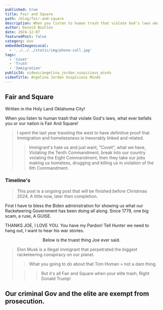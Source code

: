 ```yaml
---
published: true
title: Fair and Square
path: /blog/fair-and-square
description: When you listen to human trash that violate God's laws what ever befalls you is Fair And Square
author: Donald Boulton
date: 2024-12-07
featuredPost: false
category: Gov
embeddedImagesLocal:
  - '../../../static/img/phone-call.jpg'
tags:
  - 'Covet'
  - 'Truth'
  - 'Immigration'
publicId: videos/angelina_jordan_suspicious_minds
videoTitle: Angelina Jordan Suspicious Minds
---
```



## Fair and Square

Written in the Holy Land Oklahoma City!

When you listen to human trash that violate God's laws, what ever befalls you or our nation is Fair And Square!

> I spent the last year traveling the west to have definitive proof that Immigration and homelessness is inexorably linked and related.
>
> > Immigrant's hate us and just want, "Covet", what we have, Violating the Tenth Commandment, break into our country violating the Eight Commandment, then they take our jobs making us homeless, drugging and killing us in violation of the 6th Commandment.

### Timeline's

> This post is a ongoing post that will be finished before Christmas 2024. A little now, later then completion.

First I have to bless the Biden administration for showing us what our Racketeering Government has been doing all along. Since 1779, one big scam, a ruse, A GUISE.

THANKS JOE, I LOVE YOU. You have my Pardon! Tell Hunter we need to hang out, I want to hear his war stories.

<Center>

Below is the truest thing Joe ever said.

</Center>

<Center>

<VideoTwo />

</Center>

> Elon Musk is a illegal immigrant that perpetrated the biggest racketeering conspiracy on our planet.
>
> > What you going to do about that Tom Homan = not a dam thing.
>
> > > But it's all Fair and Square when your elite trash, Right Donald Trump!

## Our criminal Gov and the elite are exempt from prosecution.

<Center>
  <VideoTen />
</Center>